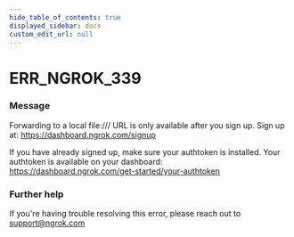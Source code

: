 ```yaml
---
hide_table_of_contents: true
displayed_sidebar: docs
custom_edit_url: null
---
```



# ERR_NGROK_339

### Message

Forwarding to a local file:/// URL is only available after you sign up.
Sign up at: https://dashboard.ngrok.com/signup

If you have already signed up, make sure your authtoken is installed.
Your authtoken is available on your dashboard: https://dashboard.ngrok.com/get-started/your-authtoken

### Further help

If you're having trouble resolving this error, please reach out to [support@ngrok.com](mailto:support@ngrok.com?subject=Help%20with%20ERR_NGROK_339)

<ErrorDetails error="err_ngrok_339" />
